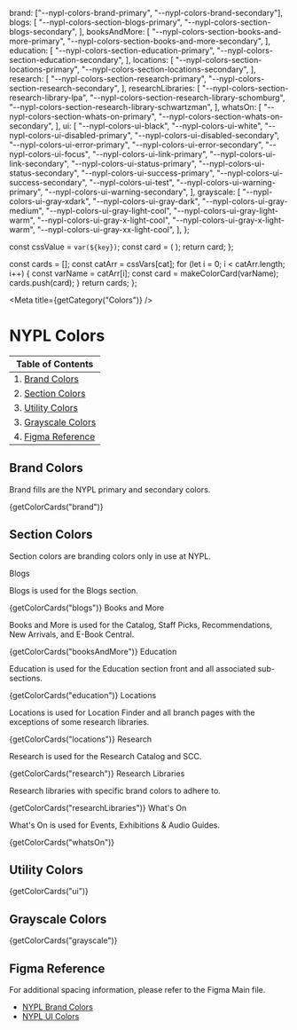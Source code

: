 

  brand: ["--nypl-colors-brand-primary", "--nypl-colors-brand-secondary"],
  blogs: [
    "--nypl-colors-section-blogs-primary",
    "--nypl-colors-section-blogs-secondary",
  ],
  booksAndMore: [
    "--nypl-colors-section-books-and-more-primary",
    "--nypl-colors-section-books-and-more-secondary",
  ],
  education: [
    "--nypl-colors-section-education-primary",
    "--nypl-colors-section-education-secondary",
  ],
  locations: [
    "--nypl-colors-section-locations-primary",
    "--nypl-colors-section-locations-secondary",
  ],
  research: [
    "--nypl-colors-section-research-primary",
    "--nypl-colors-section-research-secondary",
  ],
  researchLibraries: [
    "--nypl-colors-section-research-library-lpa",
    "--nypl-colors-section-research-library-schomburg",
    "--nypl-colors-section-research-library-schwartzman",
  ],
  whatsOn: [
    "--nypl-colors-section-whats-on-primary",
    "--nypl-colors-section-whats-on-secondary",
  ],
  ui: [
    "--nypl-colors-ui-black",
    "--nypl-colors-ui-white",
    "--nypl-colors-ui-disabled-primary",
    "--nypl-colors-ui-disabled-secondary",
    "--nypl-colors-ui-error-primary",
    "--nypl-colors-ui-error-secondary",
    "--nypl-colors-ui-focus",
    "--nypl-colors-ui-link-primary",
    "--nypl-colors-ui-link-secondary",
    "--nypl-colors-ui-status-primary",
    "--nypl-colors-ui-status-secondary",
    "--nypl-colors-ui-success-primary",
    "--nypl-colors-ui-success-secondary",
    "--nypl-colors-ui-test",
    "--nypl-colors-ui-warning-primary",
    "--nypl-colors-ui-warning-secondary",
  ],
  grayscale: [
    "--nypl-colors-ui-gray-xdark",
    "--nypl-colors-ui-gray-dark",
    "--nypl-colors-ui-gray-medium",
    "--nypl-colors-ui-gray-light-cool",
    "--nypl-colors-ui-gray-light-warm",
    "--nypl-colors-ui-gray-x-light-cool",
    "--nypl-colors-ui-gray-x-light-warm",
    "--nypl-colors-ui-gray-xx-light-cool",
  ],
};

  const cssValue = `var(${key})`;
  const card = (
    <ColorCard backgroundColor={cssValue} colorName={key} key={key} />
  );
  return card;
};

  const cards = [];
  const catArr = cssVars[cat];
  for (let i = 0; i < catArr.length; i++) {
    const varName = catArr[i];
    const card = makeColorCard(varName);
    cards.push(card);
  }
  return cards;
};

<Meta title={getCategory("Colors")} />

# NYPL Colors

| Table of Contents                        |
| ---------------------------------------- |
| 1. [Brand Colors](#brand-colors)         |
| 2. [Section Colors](#section-colors)     |
| 3. [Utility Colors](#utility-colors)     |
| 3. [Grayscale Colors](#grayscale-colors) |
| 4. [Figma Reference](#figma-reference)   |

## Brand Colors

Brand fills are the NYPL primary and secondary colors.

<Canvas>
  <DSProvider>
    <SimpleGrid columns={1}>{getColorCards("brand")}</SimpleGrid>
  </DSProvider>
</Canvas>

## Section Colors

Section colors are branding colors only in use at NYPL.

<Canvas>
  <DSProvider>
    <Heading level={HeadingLevels.Two}>Blogs</Heading>
    <p>Blogs is used for the Blogs section.</p>
    <SimpleGrid columns={1}>{getColorCards("blogs")}</SimpleGrid>
  </DSProvider>
</Canvas>

<Canvas>
  <DSProvider>
    <Heading level={HeadingLevels.Two}>Books and More</Heading>
    <p>
      Books and More is used for the Catalog, Staff Picks, Recommendations, New
      Arrivals, and E-Book Central.
    </p>
    <SimpleGrid columns={1}>{getColorCards("booksAndMore")}</SimpleGrid>
  </DSProvider>
</Canvas>

<Canvas>
  <DSProvider>
    <Heading level={HeadingLevels.Two}>Education</Heading>
    <p>
      Education is used for the Education section front and all associated
      sub-sections.
    </p>
    <SimpleGrid columns={1}>{getColorCards("education")}</SimpleGrid>
  </DSProvider>
</Canvas>

<Canvas>
  <DSProvider>
    <Heading level={HeadingLevels.Two}>Locations</Heading>
    <p>
      Locations is used for Location Finder and all branch pages with the
      exceptions of some research libraries.
    </p>
    <SimpleGrid columns={1}>{getColorCards("locations")}</SimpleGrid>
  </DSProvider>
</Canvas>

<Canvas>
  <DSProvider>
    <Heading level={HeadingLevels.Two}>Research</Heading>
    <p>Research is used for the Research Catalog and SCC.</p>
    <SimpleGrid columns={1}>{getColorCards("research")}</SimpleGrid>
  </DSProvider>
</Canvas>

<Canvas>
  <DSProvider>
    <Heading level={HeadingLevels.Two}>Research Libraries</Heading>
    <p>Research libraries with specific brand colors to adhere to.</p>
    <SimpleGrid columns={1}>{getColorCards("researchLibraries")}</SimpleGrid>
  </DSProvider>
</Canvas>

<Canvas>
  <DSProvider>
    <Heading level={HeadingLevels.Two}>What's On</Heading>
    <p>What's On is used for Events, Exhibitions &amp; Audio Guides.</p>
    <SimpleGrid columns={1}>{getColorCards("whatsOn")}</SimpleGrid>
  </DSProvider>
</Canvas>

## Utility Colors

<Canvas>
  <DSProvider>
    <SimpleGrid columns={1}>{getColorCards("ui")}</SimpleGrid>
  </DSProvider>
</Canvas>

## Grayscale Colors

<Canvas>
  <DSProvider>
    <SimpleGrid columns={1}>{getColorCards("grayscale")}</SimpleGrid>
  </DSProvider>
</Canvas>

## Figma Reference

For additional spacing information, please refer to the Figma Main file.

- [NYPL Brand Colors](https://www.figma.com/file/qShodlfNCJHb8n03IFyApM/Master?node-id=15454%3A47007)
- [NYPL UI Colors](https://www.figma.com/file/qShodlfNCJHb8n03IFyApM/Master?node-id=14989%3A37)
